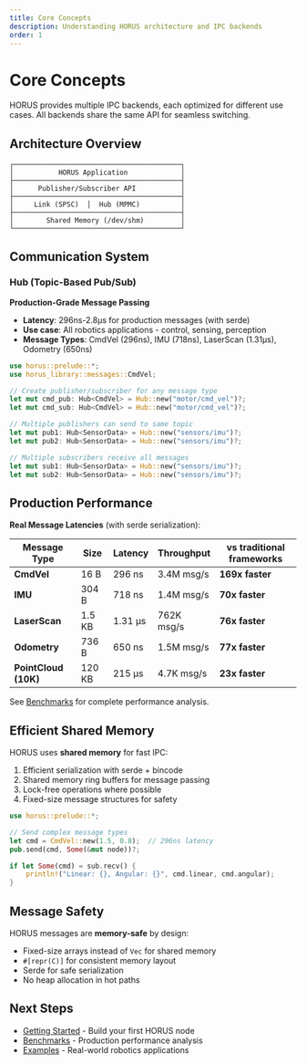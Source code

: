 ```yaml
---
title: Core Concepts
description: Understanding HORUS architecture and IPC backends
order: 1
---
```


# Core Concepts

HORUS provides multiple IPC backends, each optimized for different use cases. All backends share the same API for seamless switching.

## Architecture Overview

```
┌─────────────────────────────────────────┐
│           HORUS Application             │
├─────────────────────────────────────────┤
│      Publisher/Subscriber API           │
├─────────────────────────────────────────┤
│     Link (SPSC)  │  Hub (MPMC)          │
├─────────────────────────────────────────┤
│        Shared Memory (/dev/shm)         │
└─────────────────────────────────────────┘
```

## Communication System

### Hub (Topic-Based Pub/Sub)

**Production-Grade Message Passing**

- **Latency**: 296ns-2.8µs for production messages (with serde)
- **Use case**: All robotics applications - control, sensing, perception
- **Message Types**: CmdVel (296ns), IMU (718ns), LaserScan (1.31µs), Odometry (650ns)

```rust
use horus::prelude::*;
use horus_library::messages::CmdVel;

// Create publisher/subscriber for any message type
let mut cmd_pub: Hub<CmdVel> = Hub::new("motor/cmd_vel")?;
let mut cmd_sub: Hub<CmdVel> = Hub::new("motor/cmd_vel")?;

// Multiple publishers can send to same topic
let mut pub1: Hub<SensorData> = Hub::new("sensors/imu")?;
let mut pub2: Hub<SensorData> = Hub::new("sensors/imu")?;

// Multiple subscribers receive all messages
let mut sub1: Hub<SensorData> = Hub::new("sensors/imu")?;
let mut sub2: Hub<SensorData> = Hub::new("sensors/imu")?;
```

## Production Performance

**Real Message Latencies** (with serde serialization):

| Message Type | Size | Latency | Throughput | vs traditional frameworks |
|--------------|------|---------|------------|---------|
| **CmdVel** | 16 B | 296 ns | 3.4M msg/s | **169x faster** |
| **IMU** | 304 B | 718 ns | 1.4M msg/s | **70x faster** |
| **LaserScan** | 1.5 KB | 1.31 µs | 762K msg/s | **76x faster** |
| **Odometry** | 736 B | 650 ns | 1.5M msg/s | **77x faster** |
| **PointCloud (10K)** | 120 KB | 215 µs | 4.7K msg/s | **23x faster** |

See [Benchmarks](/benchmarks) for complete performance analysis.

## Efficient Shared Memory

HORUS uses **shared memory** for fast IPC:

1. Efficient serialization with serde + bincode
2. Shared memory ring buffers for message passing
3. Lock-free operations where possible
4. Fixed-size message structures for safety

```rust
use horus::prelude::*;

// Send complex message types
let cmd = CmdVel::new(1.5, 0.8);  // 296ns latency
pub.send(cmd, Some(&mut node))?;

if let Some(cmd) = sub.recv() {
    println!("Linear: {}, Angular: {}", cmd.linear, cmd.angular);
}
```

## Message Safety

HORUS messages are **memory-safe** by design:

- Fixed-size arrays instead of `Vec` for shared memory
- `#[repr(C)]` for consistent memory layout
- Serde for safe serialization
- No heap allocation in hot paths

## Next Steps

- [Getting Started](/getting-started) - Build your first HORUS node
- [Benchmarks](/benchmarks) - Production performance analysis
- [Examples](/examples) - Real-world robotics applications
